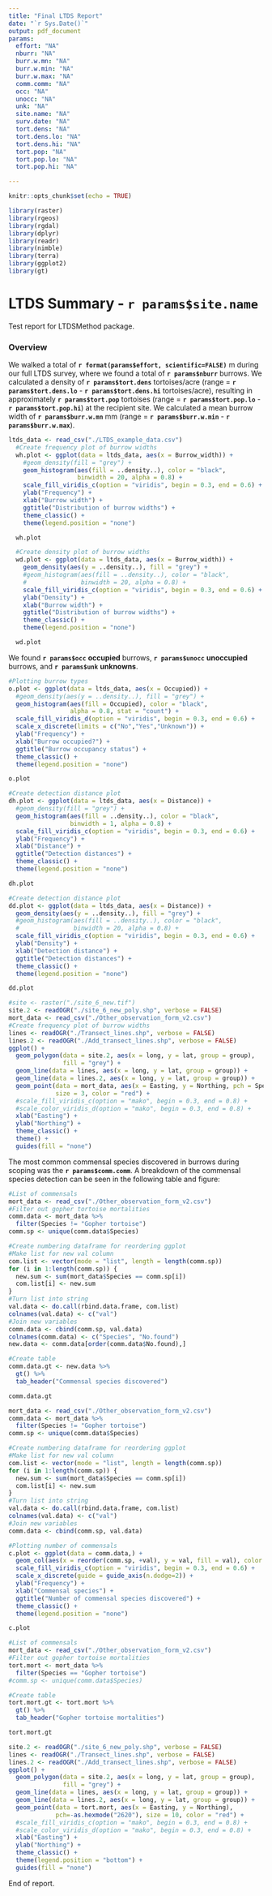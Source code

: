 ---
title: "Final LTDS Report"
date: "`r Sys.Date()`"
output: pdf_document
params:
  effort: "NA"
  nburr: "NA"
  burr.w.mn: "NA"
  burr.w.min: "NA"
  burr.w.max: "NA"
  comm.comm: "NA"
  occ: "NA"
  unocc: "NA"
  unk: "NA"
  site.name: "NA"
  surv.date: "NA"
  tort.dens: "NA"
  tort.dens.lo: "NA"
  tort.dens.hi: "NA"
  tort.pop: "NA"
  tort.pop.lo: "NA"
  tort.pop.hi: "NA"

---

```{r setup, include=FALSE}
knitr::opts_chunk$set(echo = TRUE)
```

```{r, include = FALSE}

library(raster)
library(rgeos)
library(rgdal)
library(dplyr)
library(readr)
library(nimble)
library(terra)
library(ggplot2)
library(gt)
```
# LTDS Summary - `r params$site.name`

Test report for LTDSMethod package.

### Overview

We walked a total of __`r format(params$effort, scientific=FALSE)`__ m during our full LTDS survey, where we found a total of __`r params$nburr`__ burrows. We calculated a density of __`r params$tort.dens`__ tortoises/acre (range = __`r params$tort.dens.lo`__ - __`r params$tort.dens.hi`__ tortoises/acre), resulting in approximately __`r params$tort.pop`__ tortoises (range = __`r params$tort.pop.lo`__ - __`r params$tort.pop.hi`__) at the recipient site. We calculated a mean burrow width of __`r params$burr.w.mn`__ mm (range = __`r params$burr.w.min`__ - __`r params$burr.w.max`__).

```{r burr.w.hist, echo=FALSE, warning=FALSE, message=FALSE, error=FALSE}
ltds_data <- read_csv("./LTDS_example_data.csv")
  #Create frequency plot of burrow widths
  wh.plot <- ggplot(data = ltds_data, aes(x = Burrow_width)) +
    #geom_density(fill = "grey") +
    geom_histogram(aes(fill = ..density..), color = "black",
                   binwidth = 20, alpha = 0.8) +
    scale_fill_viridis_c(option = "viridis", begin = 0.3, end = 0.6) +
    ylab("Frequency") +
    xlab("Burrow width") +
    ggtitle("Distribution of burrow widths") +
    theme_classic() +
    theme(legend.position = "none")

  wh.plot
```



```{r burr.w.dens, echo=FALSE, warning=FALSE, message=FALSE, error=FALSE}
  #Create density plot of burrow widths
  wd.plot <- ggplot(data = ltds_data, aes(x = Burrow_width)) +
    geom_density(aes(y = ..density..), fill = "grey") +
    #geom_histogram(aes(fill = ..density..), color = "black",
    #               binwidth = 20, alpha = 0.8) +
    scale_fill_viridis_c(option = "viridis", begin = 0.3, end = 0.6) +
    ylab("Density") +
    xlab("Burrow width") +
    ggtitle("Distribution of burrow widths") +
    theme_classic() +
    theme(legend.position = "none")

  wd.plot
```

We found __`r params$occ`__ __occupied__ burrows, __`r params$unocc`__ __unoccupied__ burrows, and __`r params$unk`__ __unknowns__.

```{r occu.figure, echo=FALSE, warning=FALSE, message=FALSE, error=FALSE}
#Plotting burrow types
o.plot <- ggplot(data = ltds_data, aes(x = Occupied)) +
  #geom_density(aes(y = ..density..), fill = "grey") +
  geom_histogram(aes(fill = Occupied), color = "black",
                 alpha = 0.8, stat = "count") +
  scale_fill_viridis_d(option = "viridis", begin = 0.3, end = 0.6) +
  scale_x_discrete(limits = c("No","Yes","Unknown")) +
  ylab("Frequency") +
  xlab("Burrow occupied?") +
  ggtitle("Burrow occupancy status") +
  theme_classic() +
  theme(legend.position = "none")

o.plot
```


```{r det.dist.hist, echo=FALSE, warning=FALSE, message=FALSE, error=FALSE}
#Create detection distance plot
dh.plot <- ggplot(data = ltds_data, aes(x = Distance)) +
  #geom_density(fill = "grey") +
  geom_histogram(aes(fill = ..density..), color = "black",
                 binwidth = 1, alpha = 0.8) +
  scale_fill_viridis_c(option = "viridis", begin = 0.3, end = 0.6) +
  ylab("Frequency") +
  xlab("Distance") +
  ggtitle("Detection distances") +
  theme_classic() +
  theme(legend.position = "none")

dh.plot
```

```{r det.dist.dens, echo=FALSE, warning=FALSE, message=FALSE, error=FALSE}
#Create detection distance plot
dd.plot <- ggplot(data = ltds_data, aes(x = Distance)) +
  geom_density(aes(y = ..density..), fill = "grey") +
  #geom_histogram(aes(fill = ..density..), color = "black",
  #               binwidth = 20, alpha = 0.8) +
  scale_fill_viridis_c(option = "viridis", begin = 0.3, end = 0.6) +
  ylab("Density") +
  xlab("Detection distance") +
  ggtitle("Detection distances") +
  theme_classic() +
  theme(legend.position = "none")

dd.plot
```

```{r mort.plot, echo=FALSE, warning=FALSE, message=FALSE, verbose = FALSE, error=FALSE}
#site <- raster("./site_6_new.tif")
site.2 <- readOGR("./site_6_new_poly.shp", verbose = FALSE)
mort_data <- read_csv("./Other_observation_form_v2.csv")
#Create frequency plot of burrow widths
lines <- readOGR("./Transect_lines.shp", verbose = FALSE)
lines.2 <- readOGR("./Add_transect_lines.shp", verbose = FALSE)
ggplot() +
  geom_polygon(data = site.2, aes(x = long, y = lat, group = group),
               fill = "grey") +
  geom_line(data = lines, aes(x = long, y = lat, group = group)) +
  geom_line(data = lines.2, aes(x = long, y = lat, group = group)) +
  geom_point(data = mort_data, aes(x = Easting, y = Northing, pch = Species),
             size = 3, color = "red") +
  #scale_fill_viridis_c(option = "mako", begin = 0.3, end = 0.8) +
  #scale_color_viridis_d(option = "mako", begin = 0.3, end = 0.8) +
  xlab("Easting") +
  ylab("Northing") +
  theme_classic() +
  theme() +
  guides(fill = "none")

```

The most common commensal species discovered in burrows during scoping was the __`r params$comm.comm`__. A breakdown of the commensal species detection can be seen in the following table and figure:

```{r commensals.table, echo=FALSE, warning=FALSE, message=FALSE, error=FALSE}
#List of commensals
mort_data <- read_csv("./Other_observation_form_v2.csv")
#Filter out gopher tortoise mortalities
comm.data <- mort_data %>%
  filter(Species != "Gopher tortoise")
comm.sp <- unique(comm.data$Species)

#Create numbering dataframe for reordering ggplot
#Make list for new val column
com.list <- vector(mode = "list", length = length(comm.sp))
for (i in 1:length(comm.sp)) {
  new.sum <- sum(mort_data$Species == comm.sp[i])
  com.list[i] <- new.sum
}
#Turn list into string
val.data <- do.call(rbind.data.frame, com.list)
colnames(val.data) <- c("val")
#Join new variables
comm.data <- cbind(comm.sp, val.data)
colnames(comm.data) <- c("Species", "No.found")
new.data <- comm.data[order(comm.data$No.found),]

#Create table
comm.data.gt <- new.data %>%
  gt() %>%
  tab_header("Commensal species discovered")

comm.data.gt
```

```{r commensals.fig, echo=FALSE, warning=FALSE, message=FALSE, error=FALSE}
mort_data <- read_csv("./Other_observation_form_v2.csv")
comm.data <- mort_data %>%
  filter(Species != "Gopher tortoise")
comm.sp <- unique(comm.data$Species)

#Create numbering dataframe for reordering ggplot
#Make list for new val column
com.list <- vector(mode = "list", length = length(comm.sp))
for (i in 1:length(comm.sp)) {
  new.sum <- sum(mort_data$Species == comm.sp[i])
  com.list[i] <- new.sum
}
#Turn list into string
val.data <- do.call(rbind.data.frame, com.list)
colnames(val.data) <- c("val")
#Join new variables
comm.data <- cbind(comm.sp, val.data)

#Plotting number of commensals
c.plot <- ggplot(data = comm.data,) +
  geom_col(aes(x = reorder(comm.sp, +val), y = val, fill = val), color = "black") +
  scale_fill_viridis_c(option = "viridis", begin = 0.3, end = 0.6) +
  scale_x_discrete(guide = guide_axis(n.dodge=2)) +
  ylab("Frequency") +
  xlab("Commensal species") +
  ggtitle("Number of commensal species discovered") +
  theme_classic() +
  theme(legend.position = "none")

c.plot
```

```{r mortality.table, echo=FALSE, warning=FALSE, message=FALSE, error=FALSE, verbose = FALSE}
#List of commensals
mort_data <- read_csv("./Other_observation_form_v2.csv")
#Filter out gopher tortoise mortalities
tort.mort <- mort_data %>%
  filter(Species == "Gopher tortoise")
#comm.sp <- unique(comm.data$Species)

#Create table
tort.mort.gt <- tort.mort %>%
  gt() %>%
  tab_header("Gopher tortoise mortalities")

tort.mort.gt

site.2 <- readOGR("./site_6_new_poly.shp", verbose = FALSE)
lines <- readOGR("./Transect_lines.shp", verbose = FALSE)
lines.2 <- readOGR("./Add_transect_lines.shp", verbose = FALSE)
ggplot() +
  geom_polygon(data = site.2, aes(x = long, y = lat, group = group),
               fill = "grey") +
  geom_line(data = lines, aes(x = long, y = lat, group = group)) +
  geom_line(data = lines.2, aes(x = long, y = lat, group = group)) +
  geom_point(data = tort.mort, aes(x = Easting, y = Northing),
             pch=-as.hexmode("2620"), size = 10, color = "red") +
  #scale_fill_viridis_c(option = "mako", begin = 0.3, end = 0.8) +
  #scale_color_viridis_d(option = "mako", begin = 0.3, end = 0.8) +
  xlab("Easting") +
  ylab("Northing") +
  theme_classic() +
  theme(legend.position = "bottom") +
  guides(fill = "none")

```

End of report. 

